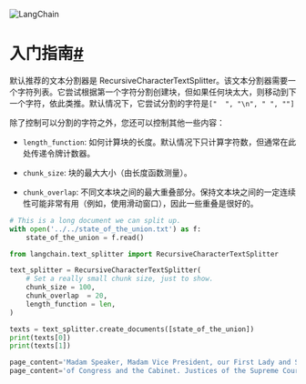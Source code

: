 

<Head>
  <script>
    {
      `(function() {
         var _hmt = _hmt || [];
(function() {
  var hm = document.createElement("script");
  hm.src = "https://hm.baidu.com/hm.js?e60fb290e204e04c5cb6f79b0ac1e697";
  var s = document.getElementsByTagName("script")[0]; 
  s.parentNode.insertBefore(hm, s);
})();
       })();`
    }
  </script>
</Head>

![LangChain](https://pica.zhimg.com/50/v2-56e8bbb52aa271012541c1fe1ceb11a2_r.gif)





入门指南[#](#getting-started "永久链接到本标题")
====================================

默认推荐的文本分割器是 RecursiveCharacterTextSplitter。该文本分割器需要一个字符列表。它尝试根据第一个字符分割创建块，但如果任何块太大，则移动到下一个字符，依此类推。默认情况下，它尝试分割的字符是`["  ", "\n", " ", ""]`

除了控制可以分割的字符之外，您还可以控制其他一些内容：

* `length_function`: 如何计算块的长度。默认情况下只计算字符数，但通常在此处传递令牌计数器。

* `chunk_size`: 块的最大大小（由长度函数测量）。

* `chunk_overlap`: 不同文本块之间的最大重叠部分。保持文本块之间的一定连续性可能非常有用（例如，使用滑动窗口），因此一些重叠是很好的。
```python
# This is a long document we can split up.
with open('../../state_of_the_union.txt') as f:
    state_of_the_union = f.read()

```

```python
from langchain.text_splitter import RecursiveCharacterTextSplitter

```

```python
text_splitter = RecursiveCharacterTextSplitter(
    # Set a really small chunk size, just to show.
    chunk_size = 100,
    chunk_overlap  = 20,
    length_function = len,
)

```

```python
texts = text_splitter.create_documents([state_of_the_union])
print(texts[0])
print(texts[1])

```

```python
page_content='Madam Speaker, Madam Vice President, our First Lady and Second Gentleman. Members of Congress and' lookup_str='' metadata={} lookup_index=0
page_content='of Congress and the Cabinet. Justices of the Supreme Court. My fellow Americans.' lookup_str='' metadata={} lookup_index=0

```


